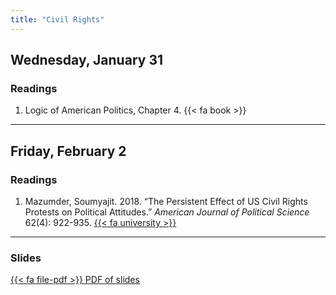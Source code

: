 ```yaml
---
title: "Civil Rights"
---
```



## Wednesday, January 31

### Readings

1. Logic of American Politics, Chapter 4. {{< fa book >}}


---


## Friday, February 2


### Readings 

1. Mazumder, Soumyajit. 2018. "The Persistent Effect of US Civil Rights Protests on Political Attitudes." *American Journal of Political Science* 62(4): 922-935. [{{< fa university >}}](https://go.openathens.net/redirector/agnesscott.edu?url=https%3A%2F%2Fdoi.org%2F10.1111%2Fajps.12384)


---


### Slides

[<span class="btn btn-danger">{{< fa file-pdf >}} PDF of slides </span></p>](https://agnesscott.instructure.com/files/655944/download?download_frd=1)



 
